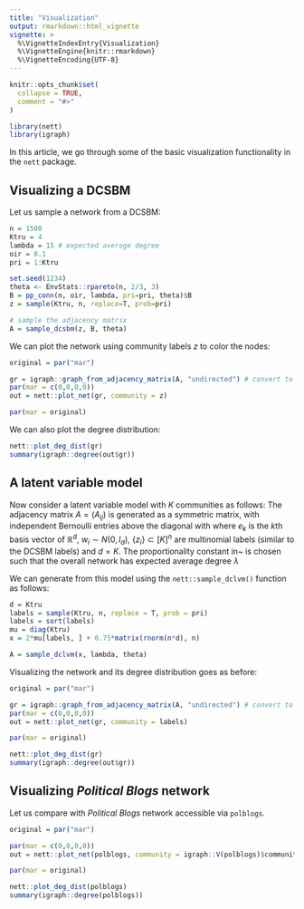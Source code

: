 ```yaml
---
title: "Visualization"
output: rmarkdown::html_vignette
vignette: >
  %\VignetteIndexEntry{Visualization}
  %\VignetteEngine{knitr::rmarkdown}
  %\VignetteEncoding{UTF-8}
---
```


```r
knitr::opts_chunk$set(
  collapse = TRUE,
  comment = "#>"
)
```

```r
library(nett)
library(igraph)
```

In this article, we go through some of the basic visualization functionality in the `nett` package. 

## Visualizing a DCSBM

Let us sample a network from a DCSBM: 
```r
n = 1500
Ktru = 4
lambda = 15 # expected average degree
oir = 0.1
pri = 1:Ktru

set.seed(1234)
theta <- EnvStats::rpareto(n, 2/3, 3)
B = pp_conn(n, oir, lambda, pri=pri, theta)$B
z = sample(Ktru, n, replace=T, prob=pri)

# sample the adjacency matrix
A = sample_dcsbm(z, B, theta)
```

We can plot the network using community labels $z$ to color the nodes:
```r
original = par("mar")

gr = igraph::graph_from_adjacency_matrix(A, "undirected") # convert to igraph object 
par(mar = c(0,0,0,0))
out = nett::plot_net(gr, community = z)

par(mar = original)
```

We can also plot the degree distribution:
```r
nett::plot_deg_dist(gr)
summary(igraph::degree(out$gr))
```
## A latent variable model
Now consider a latent variable model with $K$ communities as follows: The adjacency matrix $A = (A_{ij})$ is generated as a symmetric matrix, with independent Bernoulli entries above the diagonal with
\begin{align}\label{eq:dclvm:def}
	\mathbb E [\,A_{ij} \mid x, \theta\,] \; \propto \; \theta_i \theta_j e^{- \|x_i - x_j\|^2} \quad  \text{and}         \quad
	x_i = 2 e_{z_i} + \frac34 w_i
\end{align}
where $e_k$ is the $k$th basis vector of $\mathbb R^d$, $w_i \sim N(0, I_d)$, $\{z_i\} \subset [K]^n$ are multinomial labels (similar to the DCSBM labels) and $d = K$. The proportionality constant in~\eqref{eq:dclvm:def} is chosen such that the overall network has expected average degree $\lambda$

We can generate from this model using the `nett::sample_dclvm()` function as follows:
```r
d = Ktru
labels = sample(Ktru, n, replace = T, prob = pri)
labels = sort(labels)
mu = diag(Ktru)
x = 2*mu[labels, ] + 0.75*matrix(rnorm(n*d), n)

A = sample_dclvm(x, lambda, theta)
```

Visualizing the network and its degree distribution goes as before:
```r
original = par("mar")

gr = igraph::graph_from_adjacency_matrix(A, "undirected") # convert to igraph object 
par(mar = c(0,0,0,0))
out = nett::plot_net(gr, community = labels)

par(mar = original)
```

```r
nett::plot_deg_dist(gr)
summary(igraph::degree(out$gr))
```


## Visualizing *Political Blogs* network
Let us compare with *Political Blogs* network accessible via `polblogs`.

```r
original = par("mar")

par(mar = c(0,0,0,0))
out = nett::plot_net(polblogs, community = igraph::V(polblogs)$community)

par(mar = original)
```

```r
nett::plot_deg_dist(polblogs)
summary(igraph::degree(polblogs))
```
